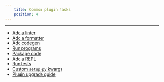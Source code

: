 ```yaml
---
    title: Common plugin tasks
    position: 4
---
```




---

* [Add a linter](doc:plugins-lint-goal)
* [Add a formatter](doc:plugins-fmt-goal) 
* [Add codegen](doc:plugins-codegen) 
* [Run programs](doc:plugins-run-goal)
* [Package code](doc:plugins-package-goal)  
* [Add a REPL](doc:plugins-repl-goal) 
* [Run tests](doc:plugins-test-goal)
* [Custom `setup-py` kwargs](doc:plugins-setup-py)
* [Plugin upgrade guide](doc:plugin-upgrade-guide)